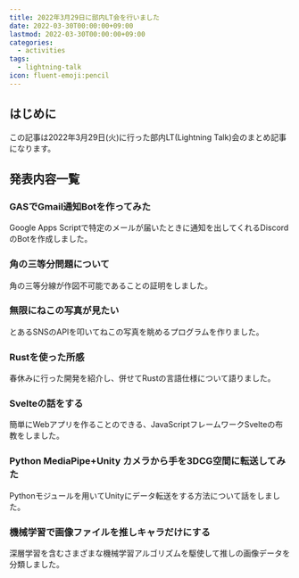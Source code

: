 ```yaml
---
title: 2022年3月29日に部内LT会を行いました
date: 2022-03-30T00:00:00+09:00
lastmod: 2022-03-30T00:00:00+09:00
categories:
  - activities
tags:
  - lightning-talk
icon: fluent-emoji:pencil
---
```


## はじめに

この記事は2022年3月29日(火)に行った部内LT(Lightning Talk)会のまとめ記事になります。

## 発表内容一覧

### GASでGmail通知Botを作ってみた

Google Apps Scriptで特定のメールが届いたときに通知を出してくれるDiscordのBotを作成しました。

### 角の三等分問題について

角の三等分線が作図不可能であることの証明をしました。

### 無限にねこの写真が見たい

とあるSNSのAPIを叩いてねこの写真を眺めるプログラムを作りました。

### Rustを使った所感

春休みに行った開発を紹介し、併せてRustの言語仕様について語りました。

### Svelteの話をする

簡単にWebアプリを作ることのできる、JavaScriptフレームワークSvelteの布教をしました。

### Python MediaPipe+Unity カメラから手を3DCG空間に転送してみた

Pythonモジュールを用いてUnityにデータ転送をする方法について話をしました。

### 機械学習で画像ファイルを推しキャラだけにする

深層学習を含むさまざまな機械学習アルゴリズムを駆使して推しの画像データを分類しました。
